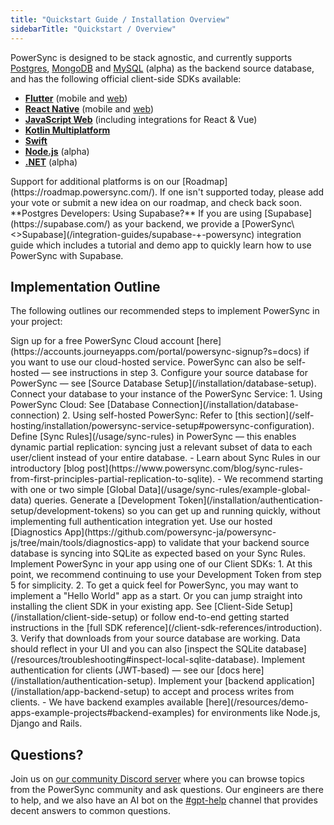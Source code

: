 ```yaml
---
title: "Quickstart Guide / Installation Overview"
sidebarTitle: "Quickstart / Overview"
---
```


PowerSync is designed to be stack agnostic, and currently supports [Postgres](/installation/database-setup#postgres), [MongoDB](/installation/database-setup#mongodb) and [MySQL](/installation/database-setup#mysql-alpha) (alpha) as the backend source database, and has the following official client-side SDKs available:
- [**Flutter**](/client-sdk-references/flutter) (mobile and [web](/client-sdk-references/flutter/flutter-web-support)) 
- [**React Native**](/client-sdk-references/react-native-and-expo) (mobile and [web](/client-sdk-references/react-native-and-expo/react-native-web-support)) 
- [**JavaScript Web**](/client-sdk-references/javascript-web) (including integrations for React & Vue) 
- [**Kotlin Multiplatform**](/client-sdk-references/kotlin-multiplatform)
- [**Swift**](/client-sdk-references/swift)
- [**Node.js**](/client-sdk-references/node) (alpha)
- [**.NET**](/client-sdk-references/dotnet) (alpha)

<Note>
Support for additional platforms is on our [Roadmap](https://roadmap.powersync.com/). If one isn't supported today, please add your vote or submit a new idea on our roadmap, and check back soon.
</Note>

<Note>
**Postgres Developers: Using Supabase?** If you are using [Supabase](https://supabase.com/) as your backend, we provide a [PowerSync\<>Supabase](/integration-guides/supabase-+-powersync) integration guide which includes a tutorial and demo app to quickly learn how to use PowerSync with Supabase.
</Note>

## Implementation Outline

The following outlines our recommended steps to implement PowerSync in your project:

<Steps>
  <Step title="[Optional] Create a PowerSync Cloud account">
    Sign up for a free PowerSync Cloud account [here](https://accounts.journeyapps.com/portal/powersync-signup?s=docs) if you want to use our cloud-hosted service. PowerSync can also be self-hosted — see instructions in step 3.
  </Step>
  <Step title="Configure your Source Database">
    Configure your source database for PowerSync — see [Source Database Setup](/installation/database-setup).
  </Step>
  <Step title="Connect PowerSync to your Database">
    Connect your database to your instance of the PowerSync Service:
      1. Using PowerSync Cloud: See [Database Connection](/installation/database-connection)
      2. Using self-hosted PowerSync: Refer to [this section](/self-hosting/installation/powersync-service-setup#powersync-configuration).
  </Step>
  <Step title="Define Basic Sync Rules">
    Define [Sync Rules](/usage/sync-rules) in PowerSync — this enables dynamic partial replication: syncing just a relevant subset of data to each user/client instead of your entire database.
    - Learn about Sync Rules in our introductory [blog post](https://www.powersync.com/blog/sync-rules-from-first-principles-partial-replication-to-sqlite).
    - We recommend starting with one or two simple [Global Data](/usage/sync-rules/example-global-data) queries.
  </Step>
  <Step title="[Optional] Generate a Development Token">
    Generate a [Development Token](/installation/authentication-setup/development-tokens) so you can get up and running quickly, without implementing full authentication integration yet.
  </Step>
  <Step title="[Optional] Test Sync with our Diagnostics App">
    Use our hosted [Diagnostics App](https://github.com/powersync-ja/powersync-js/tree/main/tools/diagnostics-app) to validate that your backend source database is syncing into SQLite as expected based on your Sync Rules.
  </Step>
  <Step title="Implement PowerSync on the Client-Side">
    Implement PowerSync in your app using one of our Client SDKs:
   1. At this point, we recommend continuing to use your Development Token from step 5 for simplicity.
   2. To get a quick feel for PowerSync, you may want to implement a "Hello World" app as a start. Or you can jump straight into installing the client SDK in your existing app. See [Client-Side Setup](/installation/client-side-setup) or follow end-to-end getting started instructions in the [full SDK reference](/client-sdk-references/introduction).
   3. Verify that downloads from your source database are working. Data should reflect in your UI and you can also [inspect the SQLite database](/resources/troubleshooting#inspect-local-sqlite-database).
  </Step>
  <Step title="Implement Authentication">
   Implement authentication for clients (JWT-based) — see our [docs here](/installation/authentication-setup).
  </Step>
  <Step title="Configure your Backend Application">
   Implement your [backend application](/installation/app-backend-setup) to accept and process writes from clients.
    - We have backend examples available [here](/resources/demo-apps-example-projects#backend-examples) for environments like Node.js, Django and Rails.
  </Step>
</Steps>

## Questions?

Join us on [our community Discord server](https://discord.gg/powersync) where you can browse topics from the PowerSync community and ask questions. Our engineers are there to help, and we also have an AI bot on the [#gpt-help](https://discord.com/channels/1138230179878154300/1304118313093173329) channel that provides decent answers to common questions.
